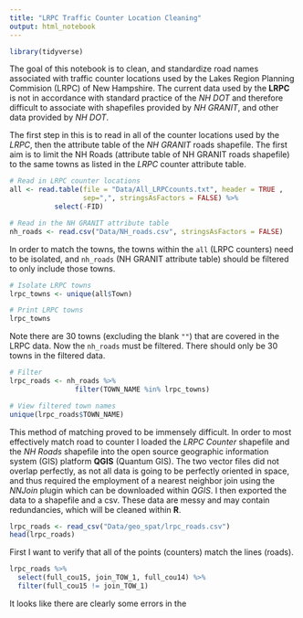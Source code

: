 ```yaml
---
title: "LRPC Traffic Counter Location Cleaning"
output: html_notebook
---
```

```r
library(tidyverse)
```

The goal of this notebook is to clean, and standardize road names associated with traffic counter locations used by the Lakes Region Planning Commision (LRPC) of New Hampshire. The current data used by the **LRPC** is not in accordance with standard practice of the *NH DOT* and therefore difficult to associate with shapefiles provided by *NH GRANIT*, and other data provided by *NH DOT*. 

The first step in this is to read in all of the counter locations used by the *LRPC*, then the attribute table of the *NH GRANIT* roads shapefile. The first aim is to limit the NH Roads (attribute table of NH GRANIT roads shapefile) to the same towns as listed in the *LRPC* counter attribute table. 

```r
# Read in LRPC counter locations
all <- read.table(file = "Data/All_LRPCcounts.txt", header = TRUE , 
                  sep=",", stringsAsFactors = FALSE) %>% 
           select(-FID)

# Read in the NH GRANIT attribute table
nh_roads <- read.csv("Data/NH_roads.csv", stringsAsFactors = FALSE)
```

In order to match the towns, the towns within the `all` (LRPC counters) need to be isolated, and `nh_roads` (NH GRANIT attribute table) should be filtered to only include those towns.
```r
# Isolate LRPC towns
lrpc_towns <- unique(all$Town)

# Print LRPC towns
lrpc_towns
```


Note there are 30 towns (excluding the blank `""`) that are covered in the LRPC data. Now the `nh_roads` must be filtered. There should only be 30 towns in the filtered data.
```r
# Filter 
lrpc_roads <- nh_roads %>%
                filter(TOWN_NAME %in% lrpc_towns)

# View filtered town names
unique(lrpc_roads$TOWN_NAME)
```

This method of matching proved to be immensely difficult. In order to most effectively match road to counter I loaded the *LRPC Counter* shapefile and the *NH Roads* shapefile into the open source geographic information system (GIS) platform **QGIS** (Quantum GIS). The two vector files did not overlap perfectly, as not all data is going to be perfectly oriented in space, and thus required the employment of a nearest neighbor join using the *NNJoin* plugin which can be downloaded within *QGIS*. I then exported the data to a shapefile and a csv. These data are messy and may contain redundancies, which will be cleaned within **R**.

```r
lrpc_roads <- read_csv("Data/geo_spat/lrpc_roads.csv")
head(lrpc_roads)
```

First I want to verify that all of the points (counters) match the lines (roads). 
```r
lrpc_roads %>%
  select(full_cou15, join_TOW_1, full_cou14) %>%
  filter(full_cou15 != join_TOW_1)
```
It looks like there are clearly some errors in the 